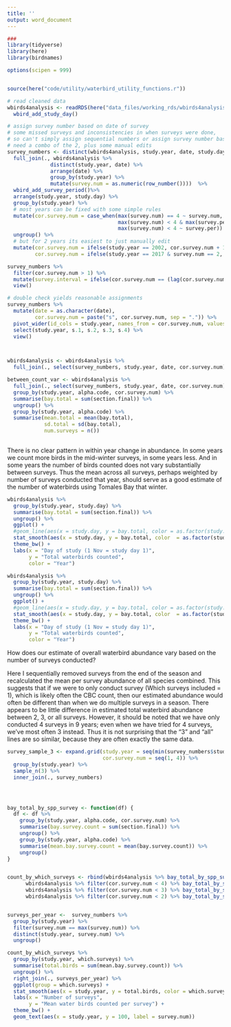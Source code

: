```yaml
---
title: ''
output: word_document
---
```


```r
###
library(tidyverse)
library(here)
library(birdnames)

options(scipen = 999)


source(here("code/utility/waterbird_utility_functions.r"))

# read cleaned data
wbirds4analysis <- readRDS(here("data_files/working_rds/wbirds4analysis")) %>% 
  wbird_add_study_day() 

# assign survey number based on date of survey
# some missed surveys and inconsistencies in when surveys were done,
# so can't simply assign sequential numbers or assign survey number based on 15-day chunks.
# need a combo of the 2, plus some manual edits
survey_numbers <- distinct(wbirds4analysis, study.year, date, study.day) %>% 
  full_join(., wbirds4analysis %>% 
              distinct(study.year, date) %>%
              arrange(date) %>%
              group_by(study.year) %>%
              mutate(survey.num = as.numeric(row_number())))  %>% 
  wbird_add_survey_period()%>% 
  arrange(study.year, study.day) %>%
  group_by(study.year) %>% 
  # most years can be fixed with some simple rules
  mutate(cor.survey.num = case_when(max(survey.num) == 4 ~ survey.num,
                                    max(survey.num) < 4 & max(survey.per) < 4 ~ survey.num,
                                    max(survey.num) < 4 ~ survey.per)) %>% 
  ungroup() %>% 
  # but for 2 years its easiest to just manually edit 
  mutate(cor.survey.num = ifelse(study.year == 2002, cor.survey.num + 1, cor.survey.num),
         cor.survey.num = ifelse(study.year == 2017 & survey.num == 2, 3, cor.survey.num)) 

survey_numbers %>%
  filter(cor.survey.num > 1) %>% 
  mutate(survey.interval = ifelse(cor.survey.num == (lag(cor.survey.num) + 1), study.day - lag(study.day), NA)) %>% 
  view()

# double check yields reasonable assignments
survey_numbers %>% 
  mutate(date = as.character(date),
         cor.survey.num = paste("s", cor.survey.num, sep = ".")) %>% 
  pivot_wider(id_cols = study.year, names_from = cor.survey.num, values_from = date) %>%
  select(study.year, s.1, s.2, s.3, s.4) %>% 
  view()



wbirds4analysis <- wbirds4analysis %>% 
  full_join(., select(survey_numbers, study.year, date, cor.survey.num))

between_count_var <- wbirds4analysis %>% 
  full_join(., select(survey_numbers, study.year, date, cor.survey.num)) %>% 
  group_by(study.year, alpha.code, cor.survey.num) %>% 
  summarise(bay.total = sum(section.final)) %>% 
  ungroup() %>% 
  group_by(study.year, alpha.code) %>% 
  summarise(mean.total = mean(bay.total),
            sd.total = sd(bay.total),
            num.surveys = n())
  
```


There is no clear pattern in within year change in abundance. In some years we count more birds in the mid-winter surveys, in some years less. And in some years the number of birds counted does not vary substantially between surveys. Thus the mean across all surveys, perhaps weighted by number of surveys conducted that year, should serve as a good estimate of the number of waterbirds using Tomales Bay that winter.
```r

wbirds4analysis %>% 
  group_by(study.year, study.day) %>% 
  summarise(bay.total = sum(section.final)) %>% 
  ungroup() %>% 
  ggplot() +
  #geom_line(aes(x = study.day, y = bay.total, color = as.factor(study.year))) +
  stat_smooth(aes(x = study.day, y = bay.total, color  = as.factor(study.year)), method = "lm", se = FALSE, formula = y ~ x + I(x^2)) +
  theme_bw() +
  labs(x = "Day of study (1 Nov = study day 1)",
       y = "Total waterbirds counted",
       color = "Year")

```


```r

wbirds4analysis %>% 
  group_by(study.year, study.day) %>% 
  summarise(bay.total = sum(section.final)) %>% 
  ungroup() %>% 
  ggplot() +
  #geom_line(aes(x = study.day, y = bay.total, color = as.factor(study.year))) +
  stat_smooth(aes(x = study.day, y = bay.total, color  = as.factor(study.year)), method = "lm", se = FALSE, formula = y ~ x + I(x^2)) +
  theme_bw() +
  labs(x = "Day of study (1 Nov = study day 1)",
       y = "Total waterbirds counted",
       color = "Year")

```

How does our estimate of overall waterbird abundance vary based on the number of surveys conducted?

Here I sequentially removed surveys from the end of the season and recalculated the mean per survey abundance of all species combined. This suggests that if we were to only conduct survey (Which surveys included = 1), which is likely often the CBC count, then our estimated abundance would often be different than when we do multiple surveys in a season. There appears to be little difference in estimated total waterbird abundance between 2, 3, or all surveys. However, it should be noted that we have only conducted 4 surveys in 9 years; even when we have tried for 4 surveys, we've most often 3 instead. Thus it is not surprising that the "3" and "all" lines are so similar, because they are often exactly the same data.

```r

survey_sample_3 <- expand.grid(study.year = seq(min(survey_numbers$study.year), max(survey_numbers$study.year)),
                               cor.survey.num = seq(1, 4)) %>% 
  group_by(study.year) %>% 
  sample_n(3) %>% 
  inner_join(., survey_numbers)




bay_total_by_spp_survey <- function(df) {
  df <- df %>% 
    group_by(study.year, alpha.code, cor.survey.num) %>% 
    summarise(bay.survey.count = sum(section.final)) %>% 
    ungroup() %>% 
    group_by(study.year, alpha.code) %>% 
    summarise(mean.bay.survey.count = mean(bay.survey.count)) %>% 
    ungroup()
}


count_by_which_surveys <- rbind(wbirds4analysis %>% bay_total_by_spp_survey() %>% mutate(which.surveys = "all"),
      wbirds4analysis %>% filter(cor.survey.num < 4) %>% bay_total_by_spp_survey() %>% mutate(which.surveys = "3"),
      wbirds4analysis %>% filter(cor.survey.num < 3) %>% bay_total_by_spp_survey() %>% mutate(which.surveys = "2"),
      wbirds4analysis %>% filter(cor.survey.num < 2) %>% bay_total_by_spp_survey() %>% mutate(which.surveys = "1")) 


surveys_per_year <-  survey_numbers %>% 
  group_by(study.year) %>% 
  filter(survey.num == max(survey.num)) %>% 
  distinct(study.year, survey.num) %>% 
  ungroup()

count_by_which_surveys %>% 
  group_by(study.year, which.surveys) %>% 
  summarise(total.birds = sum(mean.bay.survey.count)) %>% 
  ungroup() %>% 
  right_join(., surveys_per_year) %>% 
  ggplot(group = which.surveys) +
  stat_smooth(aes(x = study.year, y = total.birds, color = which.surveys), se = FALSE) +
  labs(x = "Number of surveys",
       y = "Mean water birds counted per survey") +
  theme_bw() +
  geom_text(aes(x = study.year, y = 100, label = survey.num))

```

